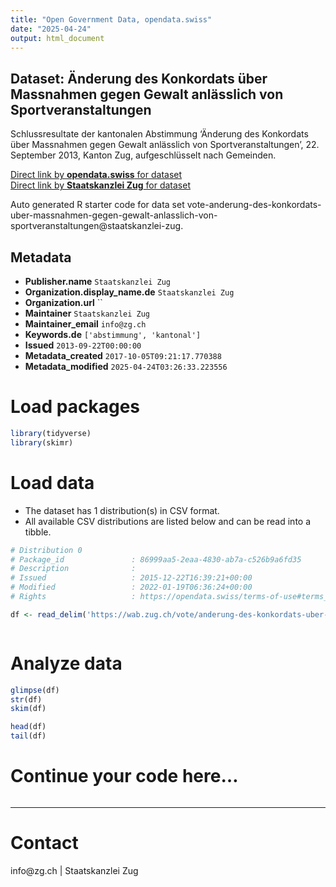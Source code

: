 ```yaml
---
title: "Open Government Data, opendata.swiss"
date: "2025-04-24"
output: html_document
---
```


## Dataset: Änderung des Konkordats über Massnahmen gegen Gewalt anlässlich von Sportveranstaltungen

Schlussresultate der kantonalen Abstimmung 'Änderung des Konkordats über Massnahmen gegen Gewalt anlässlich von Sportveranstaltungen', 22. September 2013, Kanton Zug, aufgeschlüsselt nach Gemeinden.

[Direct link by **opendata.swiss** for dataset](https://opendata.swiss/de/dataset/anderung-des-konkordats-uber-massnahmen-gegen-gewalt-anlasslich-von-sportveranstaltungen)<br>
[Direct link by **Staatskanzlei Zug** for dataset](https://wab.zug.ch/vote/anderung-des-konkordats-uber-massnahmen-gegen-gewalt-anlasslich-von-sportveranstaltungen/data)

Auto generated R starter code for data set vote-anderung-des-konkordats-uber-massnahmen-gegen-gewalt-anlasslich-von-sportveranstaltungen@staatskanzlei-zug.

## Metadata

- **Publisher.name** `Staatskanzlei Zug`
- **Organization.display_name.de** `Staatskanzlei Zug`
- **Organization.url** ``
- **Maintainer** `Staatskanzlei Zug`
- **Maintainer_email** `info@zg.ch`
- **Keywords.de** `['abstimmung', 'kantonal']`
- **Issued** `2013-09-22T00:00:00`
- **Metadata_created** `2017-10-05T09:21:17.770388`
- **Metadata_modified** `2025-04-24T03:26:33.223556`


# Load packages

```r

library(tidyverse)
library(skimr)

```

# Load data

-   The dataset has 1 distribution(s) in CSV format.
-   All available CSV distributions are listed below and can be read into a tibble.

```r

# Distribution 0
# Package_id               : 86999aa5-2eaa-4830-ab7a-c526b9a6fd35
# Description              : 
# Issued                   : 2015-12-22T16:39:21+00:00
# Modified                 : 2022-01-19T06:36:24+00:00
# Rights                   : https://opendata.swiss/terms-of-use#terms_by

df <- read_delim('https://wab.zug.ch/vote/anderung-des-konkordats-uber-massnahmen-gegen-gewalt-anlasslich-von-sportveranstaltungen/data-csv')



```

# Analyze data

```r

glimpse(df)
str(df)
skim(df)

head(df)
tail(df)

```

# Continue your code here...

```r

```

------------------------------------------------------------------------

# Contact

info@zg.ch | Staatskanzlei Zug
